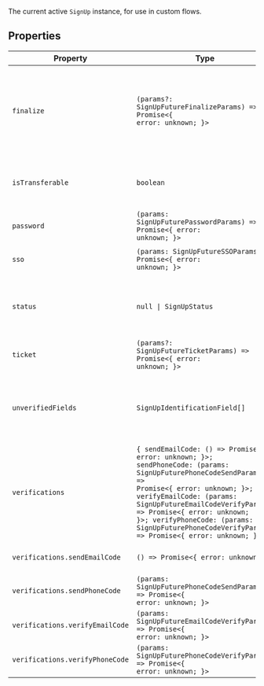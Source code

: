 The current active `SignUp` instance, for use in custom flows.

## Properties

| Property                                         | Type                                                                                                                                                                                                                                                                                                                                                                        | Description                                                                                                                                                                            |
| ------------------------------------------------ | --------------------------------------------------------------------------------------------------------------------------------------------------------------------------------------------------------------------------------------------------------------------------------------------------------------------------------------------------------------------------- | -------------------------------------------------------------------------------------------------------------------------------------------------------------------------------------- |
| <a id="finalize"></a> `finalize`                 | <code>(params?: SignUpFutureFinalizeParams) => Promise\<\{ error: unknown; \}\></code>                                                                                                                                                                                                                                                                                      | Used to convert a sign-up with `status === 'complete'` into an active session. Will cause anything observing the session state (such as the `useUser()` hook) to update automatically. |
| <a id="istransferable"></a> `isTransferable`     | `boolean`                                                                                                                                                                                                                                                                                                                                                                   | Indicates that there is a matching user for provided identifier, and that the sign-up can be transferred to a sign-in.                                                                 |
| <a id="password"></a> `password`                 | <code>(params: SignUpFuturePasswordParams) => Promise\<\{ error: unknown; \}\></code>                                                                                                                                                                                                                                                                                       | Used to sign up using an email address and password.                                                                                                                                   |
| <a id="sso"></a> `sso`                           | <code>(params: SignUpFutureSSOParams) => Promise\<\{ error: unknown; \}\></code>                                                                                                                                                                                                                                                                                            | Used to create an account using an OAuth connection.                                                                                                                                   |
| <a id="status"></a> `status`                     | <code>null \| SignUpStatus</code>                                                                                                                                                                                                                                                                                                                                           | The status of the current sign-up attempt as a string (for example, `'missing_requirements'`, `'complete'`, `'abandoned'`, etc.)                                                       |
| <a id="ticket"></a> `ticket`                     | <code>(params?: SignUpFutureTicketParams) => Promise\<\{ error: unknown; \}\></code>                                                                                                                                                                                                                                                                                        | Used to perform a ticket-based sign-up.                                                                                                                                                |
| <a id="unverifiedfields"></a> `unverifiedFields` | <code>SignUpIdentificationField[]</code>                                                                                                                                                                                                                                                                                                                                    | An array of strings representing unverified fields such as `’email_address’`. Can be used to detect when verification is necessary.                                                    |
| <a id="verifications"></a> `verifications`       | <code>\{ sendEmailCode: () => Promise\<\{ error: unknown; \}\>; sendPhoneCode: (params: SignUpFuturePhoneCodeSendParams) => Promise\<\{ error: unknown; \}\>; verifyEmailCode: (params: SignUpFutureEmailCodeVerifyParams) => Promise\<\{ error: unknown; \}\>; verifyPhoneCode: (params: SignUpFuturePhoneCodeVerifyParams) => Promise\<\{ error: unknown; \}\>; \}</code> | -                                                                                                                                                                                      |
| `verifications.sendEmailCode`                    | <code>() => Promise\<\{ error: unknown; \}\></code>                                                                                                                                                                                                                                                                                                                         | Used to send an email code to verify an email address.                                                                                                                                 |
| `verifications.sendPhoneCode`                    | <code>(params: SignUpFuturePhoneCodeSendParams) => Promise\<\{ error: unknown; \}\></code>                                                                                                                                                                                                                                                                                  | Used to send a phone code to verify a phone number.                                                                                                                                    |
| `verifications.verifyEmailCode`                  | <code>(params: SignUpFutureEmailCodeVerifyParams) => Promise\<\{ error: unknown; \}\></code>                                                                                                                                                                                                                                                                                | Used to verify a code sent via email.                                                                                                                                                  |
| `verifications.verifyPhoneCode`                  | <code>(params: SignUpFuturePhoneCodeVerifyParams) => Promise\<\{ error: unknown; \}\></code>                                                                                                                                                                                                                                                                                | Used to verify a code sent via phone.                                                                                                                                                  |
